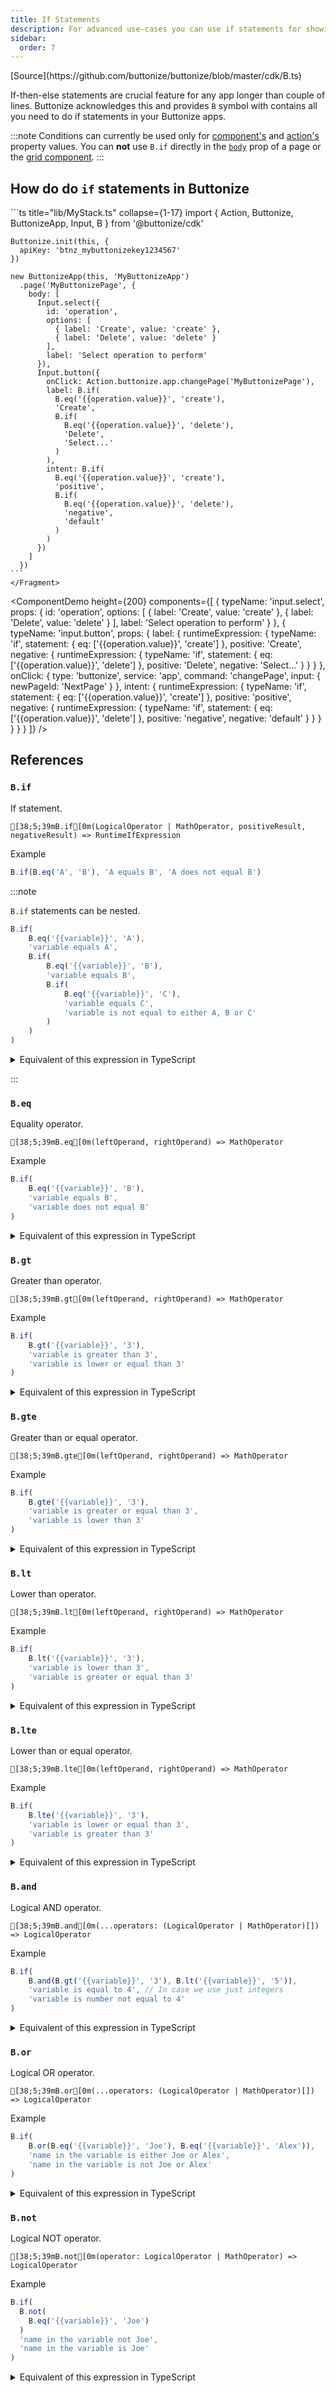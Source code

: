 ```yaml
---
title: If Statements
description: For advanced use-cases you can use if statements for showing conditional UI.
sidebar:
  order: 7
---
```



<FrameworkSelect>
	<FrameworkContent>
		<Fragment slot="cdk">
			[Source](https://github.com/buttonize/buttonize/blob/master/cdk/B.ts)
		</Fragment>
	</FrameworkContent>
</FrameworkSelect>

If-then-else statements are crucial feature for any app longer than couple of lines. Buttonize acknowledges this and provides `B`
symbol with contains all you need to do if statements in your Buttonize apps.

:::note
Conditions can currently be used only for [component's](/core-concepts/components/) and [action's](/core-concepts/actions/) property values. You can **not** use `B.if` directly in the
[`body`](/core-concepts/apps-and-pages/#body) prop of a page or the [grid component](components/display-grid/).
:::

## How do do `if` statements in Buttonize

<FrameworkContent>
  <Fragment slot="cdk">
    ```ts title="lib/MyStack.ts" collapse={1-17}
    import { Action, Buttonize, ButtonizeApp, Input, B } from '@buttonize/cdk'

    Buttonize.init(this, {
      apiKey: 'btnz_mybuttonizekey1234567'
    })

    new ButtonizeApp(this, 'MyButtonizeApp')
      .page('MyButtonizePage', {
        body: [
          Input.select({
            id: 'operation',
            options: [
              { label: 'Create', value: 'create' },
              { label: 'Delete', value: 'delete' }
            ],
            label: 'Select operation to perform'
          }),
          Input.button({
            onClick: Action.buttonize.app.changePage('MyButtonizePage'),
            label: B.if(
              B.eq('{{operation.value}}', 'create'),
              'Create',
              B.if(
                B.eq('{{operation.value}}', 'delete'),
                'Delete',
                'Select...'
              )
            ),
            intent: B.if(
              B.eq('{{operation.value}}', 'create'),
              'positive',
              B.if(
                B.eq('{{operation.value}}', 'delete'),
                'negative',
                'default'
              )
            )
          })
        ]
      })
    ```
    </Fragment>

</FrameworkContent>

<ComponentDemo
	height={200}
	components={[
		{
			typeName: 'input.select',
			props: {
				id: 'operation',
				options: [
					{ label: 'Create', value: 'create' },
					{ label: 'Delete', value: 'delete' }
				],
				label: 'Select operation to perform'
			}
		},
		{
			typeName: 'input.button',
			props: {
				label: {
					runtimeExpression: {
						typeName: 'if',
						statement: { eq: ['{{operation.value}}', 'create'] },
						positive: 'Create',
						negative: {
							runtimeExpression: {
								typeName: 'if',
								statement: { eq: ['{{operation.value}}', 'delete'] },
								positive: 'Delete',
								negative: 'Select...'
							}
						}
					}
				},
				onClick: {
					type: 'buttonize',
					service: 'app',
					command: 'changePage',
					input: {
						newPageId: 'NextPage'
					}
				},
				intent: {
					runtimeExpression: {
						typeName: 'if',
						statement: { eq: ['{{operation.value}}', 'create'] },
						positive: 'positive',
						negative: {
							runtimeExpression: {
								typeName: 'if',
								statement: { eq: ['{{operation.value}}', 'delete'] },
								positive: 'negative',
								negative: 'default'
							}
						}
					}
				}
			}
		}
	]}
/>

## References

### `B.if`

If statement.

```ansi frame="none"
[38;5;39mB.if[0m(LogicalOperator | MathOperator, positiveResult, negativeResult) => RuntimeIfExpression
```

Example

```ts
B.if(B.eq('A', 'B'), 'A equals B', 'A does not equal B')
```

:::note

`B.if` statements can be nested.

```ts
B.if(
	B.eq('{{variable}}', 'A'),
	'variable equals A',
	B.if(
		B.eq('{{variable}}', 'B'),
		'variable equals B',
		B.if(
			B.eq('{{variable}}', 'C'),
			'variable equals C',
			'variable is not equal to either A, B or C'
		)
	)
)
```

<details>
  <summary>Equivalent of this expression in TypeScript</summary>
  
  ```ts
  if (variable == 'A') {
    return 'variable equals A'
  } else {
    if (variable == 'B') {
      return 'variable equals B'
    } else {
      if (variable == 'C') {
        return 'variable equals C'
      } else {
        return 'variable is not equal to either A, B or C'
      }
    }
  }
  ```
</details>

:::

### `B.eq`

Equality operator.

```ansi frame="none"
[38;5;39mB.eq[0m(leftOperand, rightOperand) => MathOperator
```

Example

```ts
B.if(
	B.eq('{{variable}}', 'B'),
	'variable equals B',
	'variable does not equal B'
)
```

<details>
  <summary>Equivalent of this expression in TypeScript</summary>
  
  ```ts
  if (variable == 'B') {
    return 'variable equals B' 
  } else {
    return 'variable does not equal B'
  }
  ```
</details>

### `B.gt`

Greater than operator.

```ansi frame="none"
[38;5;39mB.gt[0m(leftOperand, rightOperand) => MathOperator
```

Example

```ts
B.if(
	B.gt('{{variable}}', '3'),
	'variable is greater than 3',
	'variable is lower or equal than 3'
)
```

<details>
  <summary>Equivalent of this expression in TypeScript</summary>
  
  ```ts
  if (variable > 3) {
    return 'variable is greater than 3' 
  } else {
    return 'variable is lower or equal than 3'
  }
  ```
</details>

### `B.gte`

Greater than or equal operator.

```ansi frame="none"
[38;5;39mB.gte[0m(leftOperand, rightOperand) => MathOperator
```

Example

```ts
B.if(
	B.gte('{{variable}}', '3'),
	'variable is greater or equal than 3',
	'variable is lower than 3'
)
```

<details>
  <summary>Equivalent of this expression in TypeScript</summary>
  
  ```ts
  if (variable >= 3) {
    return 'variable is greater or equal than 3' 
  } else {
    return 'variable is lower than 3'
  }
  ```
</details>

### `B.lt`

Lower than operator.

```ansi frame="none"
[38;5;39mB.lt[0m(leftOperand, rightOperand) => MathOperator
```

Example

```ts
B.if(
	B.lt('{{variable}}', '3'),
	'variable is lower than 3',
	'variable is greater or equal than 3'
)
```

<details>
  <summary>Equivalent of this expression in TypeScript</summary>
  
  ```ts
  if (variable < 3) {
    return 'variable is lower than 3' 
  } else {
    return 'variable is greater or equal than 3'
  }
  ```
</details>

### `B.lte`

Lower than or equal operator.

```ansi frame="none"
[38;5;39mB.lte[0m(leftOperand, rightOperand) => MathOperator
```

Example

```ts
B.if(
	B.lte('{{variable}}', '3'),
	'variable is lower or equal than 3',
	'variable is greater than 3'
)
```

<details>
  <summary>Equivalent of this expression in TypeScript</summary>
  
  ```ts
  if (variable <= 3) {
    return 'variable is lower or equal than 3' 
  } else {
    return 'variable is greater than 3'
  }
  ```
</details>

### `B.and`

Logical AND operator.

```ansi frame="none"
[38;5;39mB.and[0m(...operators: (LogicalOperator | MathOperator)[]) => LogicalOperator
```

Example

```ts
B.if(
	B.and(B.gt('{{variable}}', '3'), B.lt('{{variable}}', '5')),
	'variable is equal to 4', // In case we use just integers
	'variable is number not equal to 4'
)
```

<details>
  <summary>Equivalent of this expression in TypeScript</summary>
  
  ```ts
  if (variable > 3 && variable < 5) {
    return 'variable is equal to 4' // In case we use just integers
  } else {
    return 'variable is number not equal to 4'
  }
  ```
</details>

### `B.or`

Logical OR operator.

```ansi frame="none"
[38;5;39mB.or[0m(...operators: (LogicalOperator | MathOperator)[]) => LogicalOperator
```

Example

```ts
B.if(
	B.or(B.eq('{{variable}}', 'Joe'), B.eq('{{variable}}', 'Alex')),
	'name in the variable is either Joe or Alex',
	'name in the variable is not Joe or Alex'
)
```

<details>
  <summary>Equivalent of this expression in TypeScript</summary>
  
  ```ts
  if (variable === 'Joe' || variable === 'Alex') {
    return 'name in the variable is either Joe or Alex'
  } else {
    return 'name in the variable is not Joe or Alex'
  }
  ```
</details>

### `B.not`

Logical NOT operator.

```ansi frame="none"
[38;5;39mB.not[0m(operator: LogicalOperator | MathOperator) => LogicalOperator
```

Example

```ts
B.if(
  B.not(
    B.eq('{{variable}}', 'Joe')
  )
  'name in the variable not Joe',
  'name in the variable is Joe'
)
```

<details>
  <summary>Equivalent of this expression in TypeScript</summary>
  
  ```ts
  if (!(variable === 'Joe')) {
    return 'name in the variable not Joe'
  } else {
    return 'name in the variable is Joe'
  }
  ```
</details>
